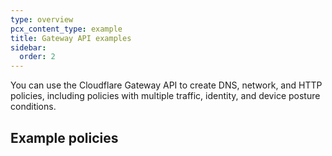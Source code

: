 ```yaml
---
type: overview
pcx_content_type: example
title: Gateway API examples
sidebar:
  order: 2
---
```



You can use the Cloudflare Gateway API to create DNS, network, and HTTP policies, including policies with multiple traffic, identity, and device posture conditions.

## Example policies

<ListExamples directory="cloudflare-one/api-terraform/gateway-api-examples/" />
